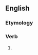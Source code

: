 ==English==

===Etymology===
{{suffix|en|kiss|eth|nocat=1}}

===Verb===
{{head|en|verb form}}

# {{en-archaic third-person singular of|kiss}}